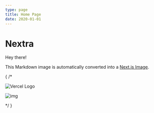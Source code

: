 ```yaml
---
type: page
title: Home Page
date: 2020-01-01
---
```



# Nextra

Hey there!

This Markdown image is automatically converted into a [Next.js Image](https://nextjs.org/docs/api-reference/next/image).

{
/\*

<Image src="/vercel.svg" alt="Vercel Logo" width={144} height={144} />

![img](/vercel.svg)

\*/
}
